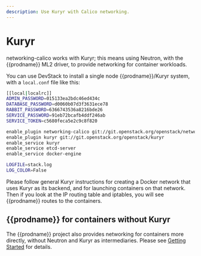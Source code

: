 ```yaml
---
description: Use Kuryr with Calico networking.
---
```


# Kuryr

networking-calico works with Kuryr; this means using Neutron, with the {{prodname}}
ML2 driver, to provide networking for container workloads.

You can use DevStack to install a single node {{prodname}}/Kuryr system, with a
`local.conf` file like this:

```bash
[[local|localrc]]
ADMIN_PASSWORD=015133ea2bdc46ed434c
DATABASE_PASSWORD=d0060b07d3f3631ece78
RABBIT_PASSWORD=6366743536a8216bde26
SERVICE_PASSWORD=91eb72bcafb4ddf246ab
SERVICE_TOKEN=c5680feca5e2c9c8f820

enable_plugin networking-calico git://git.openstack.org/openstack/networking-calico
enable_plugin kuryr git://git.openstack.org/openstack/kuryr
enable_service kuryr
enable_service etcd-server
enable_service docker-engine

LOGFILE=stack.log
LOG_COLOR=False
```

Please follow general Kuryr instructions for creating a Docker network that
uses Kuryr as its backend, and for launching containers on that network. Then
if you look at the IP routing table and iptables, you will see {{prodname}} routes to
the containers.

## {{prodname}} for containers without Kuryr

The {{prodname}} project also provides networking for containers more directly,
without Neutron and Kuryr as intermediaries. Please see [Getting Started](../../getting-started/index.mdx)
 for details.
